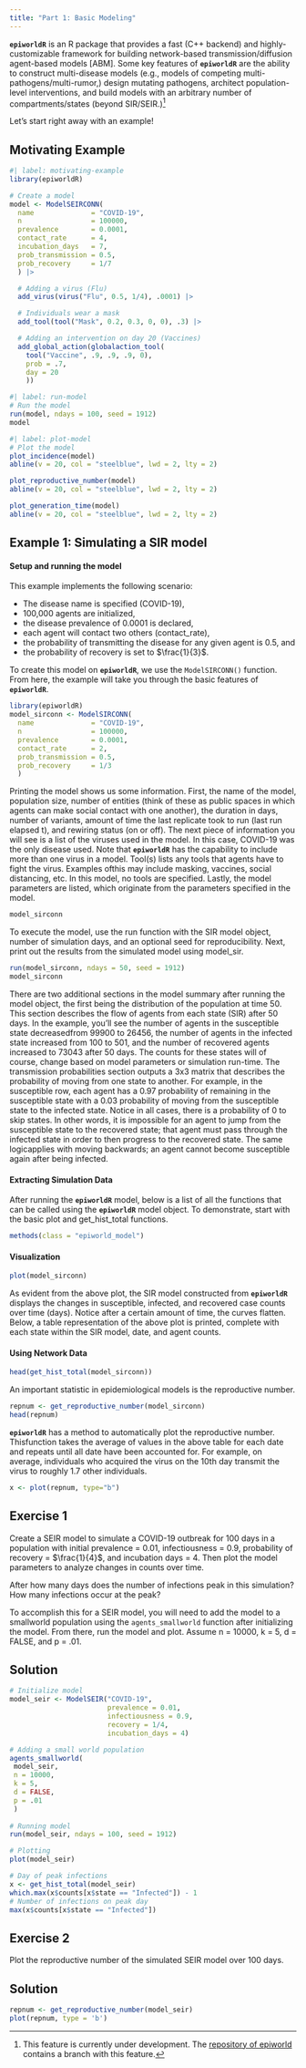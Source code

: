 ```yaml
---
title: "Part 1: Basic Modeling"
---
```


**`epiworldR`** is an R package that provides a fast (C++ backend) and highly-customizable framework for building network-based transmission/diffusion agent-based models \[ABM\]. Some key features of **`epiworldR`** are the ability to construct multi-disease models (e.g., models of competing multi-pathogens/multi-rumor,) design mutating pathogens, architect population-level interventions, and build models with an arbitrary number of compartments/states (beyond SIR/SEIR.)[^compartments]

Let's start right away with an example!

[^compartments]: This feature is currently under development. The [repository of epiworld](https://github.com/UofUEpiBio/epiworld){target="_blank"} contains a branch with this feature.

## Motivating Example

```r
#| label: motivating-example
library(epiworldR)

# Create a model
model <- ModelSEIRCONN(
  name              = "COVID-19",
  n                 = 100000, 
  prevalence        = 0.0001, 
  contact_rate      = 4,
  incubation_days   = 7,
  prob_transmission = 0.5,
  prob_recovery     = 1/7
  ) |>

  # Adding a virus (Flu)
  add_virus(virus("Flu", 0.5, 1/4), .0001) |>

  # Individuals wear a mask
  add_tool(tool("Mask", 0.2, 0.3, 0, 0), .3) |>

  # Adding an intervention on day 20 (Vaccines)
  add_global_action(globalaction_tool(
    tool("Vaccine", .9, .9, .9, 0),
    prob = .7,
    day = 20
    ))
```

```r
#| label: run-model
# Run the model
run(model, ndays = 100, seed = 1912)
model
```

```r
#| label: plot-model
# Plot the model
plot_incidence(model)
abline(v = 20, col = "steelblue", lwd = 2, lty = 2)

plot_reproductive_number(model)
abline(v = 20, col = "steelblue", lwd = 2, lty = 2)

plot_generation_time(model)
abline(v = 20, col = "steelblue", lwd = 2, lty = 2)

```

## Example 1: Simulating a SIR model

#### Setup and running the model

This example implements the following scenario:

- The disease name is specified (COVID-19),
- 100,000 agents are initialized,
- the disease prevalence of 0.0001 is declared,
- each agent will contact two others (contact_rate),
- the probability of transmitting the disease for any given agent is 0.5, and
- the probability of recovery is set to $\frac{1}{3}$.

To create this model on **`epiworldR`**, we use the `ModelSIRCONN()` function. From here, the example will take you through the basic features of **`epiworldR`**.

```r
library(epiworldR)
model_sirconn <- ModelSIRCONN(
  name              = "COVID-19",
  n                 = 100000, 
  prevalence        = 0.0001, 
  contact_rate      = 2,
  prob_transmission = 0.5,
  prob_recovery     = 1/3
  )
```

Printing the model shows us some information. First, the name of the model, population size, number of entities (think of these as public spaces in which agents can make social contact with one another), the duration in days, number of variants, amount of time the last replicate took to run (last run elapsed t), and rewiring status (on or off). The next piece of information you will see is a list of the viruses used in the model. In this case, COVID-19 was the only disease used. Note that **`epiworldR`** has the capability to include more than one virus in a model. Tool(s) lists any tools that agents have to fight the virus. Examples ofthis may include masking, vaccines, social distancing, etc. In this model, no tools are specified. Lastly, the model parameters are listed, which originate from the parameters specified in the model.

```r
model_sirconn
```

To execute the model, use the run function with the SIR model object, number of simulation days, and an optional seed for reproducibility. Next, print out the results from the simulated model using model_sir.

```r
run(model_sirconn, ndays = 50, seed = 1912)
model_sirconn
```

There are two additional sections in the model summary after running the model object, the first being the distribution of the population at time 50. This section describes the flow of agents from each state (SIR) after 50 days. In the example, you'll see the number of agents in the susceptible state decreasedfrom 99900 to 26456, the number of agents in the infected state increased from 100 to 501, and the number of recovered agents increased to 73043 after 50 days. The counts for these states will of course, change based on model parameters or simulation run-time. The transmission probabilities section outputs a 3x3 matrix that describes the probability of moving from one state to another. For example, in the susceptible row, each agent has a 0.97 probability of remaining in the susceptible state with a 0.03 probability of moving from the susceptible state to the infected state. Notice in all cases, there is a probability of 0 to skip states. In other words, it is impossible for an agent to jump from the susceptible state to the recovered state; that agent must pass through the infected state in order to then progress to the recovered state. The same logicapplies with moving backwards; an agent cannot become susceptible again after being infected.

#### Extracting Simulation Data

After running the **`epiworldR`** model, below is a list of all the functions that can be called using the **`epiworldR`** model object. To demonstrate, start with the basic plot and get_hist_total functions.

```r
methods(class = "epiworld_model")
```

#### Visualization

```r
plot(model_sirconn)
```

As evident from the above plot, the SIR model constructed from **`epiworldR`** displays the changes in susceptible, infected, and recovered case counts over time (days). Notice after a certain amount of time, the curves flatten. Below, a table representation of the above plot is printed, complete with each state within the SIR model, date, and agent counts.

#### Using Network Data

```r
head(get_hist_total(model_sirconn))
```

An important statistic in epidemiological models is the reproductive number.

```r
repnum <- get_reproductive_number(model_sirconn)
head(repnum)
```

**`epiworldR`** has a method to automatically plot the reproductive number. Thisfunction takes the average of values in the above table for each date and repeats until all date have been accounted for. For example, on average, individuals who acquired the virus on the 10th day transmit the virus to roughly 1.7 other individuals.

```r
x <- plot(repnum, type="b")
```

## Exercise 1
Create a SEIR model to simulate a COVID-19 outbreak for 100 days in a population 
with initial prevalence = 0.01, infectiousness = 0.9, probability of recovery 
= $\frac{1}{4}$, and incubation days = 4. Then plot the model parameters to 
analyze changes in counts over time.  
  
After how many days does the number of infections peak in this simulation?  
How many infections occur at the peak?

:::{.callout-tip collapse="true"}
To accomplish this for a SEIR model, you will need to add the model to a smallworld 
population using the `agents_smallworld` function after initializing the model. From there,
run the model and plot. Assume n = 10000, k = 5, d = FALSE, and p = .01. 
:::

:::{.callout-note collapse="true"}
## Solution
```r
# Initialize model
model_seir <- ModelSEIR("COVID-19", 
                        prevalence = 0.01, 
                        infectiousness = 0.9,
                        recovery = 1/4,
                        incubation_days = 4)

# Adding a small world population
agents_smallworld(
 model_seir,
 n = 10000,
 k = 5,
 d = FALSE,
 p = .01
 )
 
# Running model
run(model_seir, ndays = 100, seed = 1912)

# Plotting
plot(model_seir)

# Day of peak infections 
x <- get_hist_total(model_seir)
which.max(x$counts[x$state == "Infected"]) - 1
# Number of infections on peak day
max(x$counts[x$state == "Infected"])

```
:::

## Exercise 2

Plot the reproductive number of the simulated SEIR model over 100 days. 

:::{.callout-note collapse="true"}
## Solution
```r
repnum <- get_reproductive_number(model_seir)
plot(repnum, type = 'b')
```
:::
